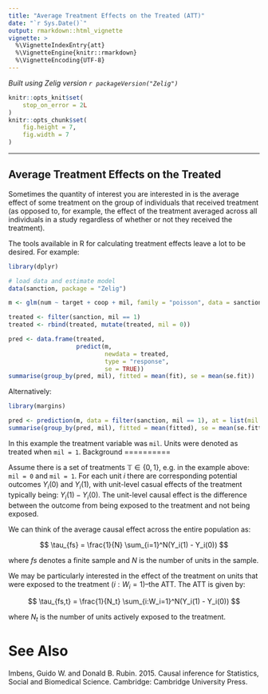 ```yaml
---
title: "Average Treatment Effects on the Treated (ATT)"
date: "`r Sys.Date()`"
output: rmarkdown::html_vignette
vignette: >
  %\VignetteIndexEntry{att}
  %\VignetteEngine{knitr::rmarkdown}
  %\VignetteEncoding{UTF-8}
---
```


*Built using Zelig version `r packageVersion("Zelig")`*

```r
knitr::opts_knit$set(
    stop_on_error = 2L
)
knitr::opts_chunk$set(
    fig.height = 7,
    fig.width = 7
)

```
---


Average Treatment Effects on the Treated
----------------------------------------

Sometimes the quantity of interest you are interested in is the average effect of some treatment on the group of individuals that received treatment (as opposed to, for example, the effect of the treatment averaged across all individuals in a study regardless of whether or not they received the treatment). 

The tools available in R for calculating treatment effects leave a lot to be desired. For example: 

```r
library(dplyr)

# load data and estimate model
data(sanction, package = "Zelig")

m <- glm(num ~ target + coop + mil, family = "poisson", data = sanction)

treated <- filter(sanction, mil == 1)
treated <- rbind(treated, mutate(treated, mil = 0))

pred <- data.frame(treated,
                   predict(m,
                           newdata = treated,
                           type = "response",
                           se = TRUE))
summarise(group_by(pred, mil), fitted = mean(fit), se = mean(se.fit))
```

Alternatively:
```r
library(margins)

pred <- prediction(m, data = filter(sanction, mil == 1), at = list(mil = c(0, 1)))
summarise(group_by(pred, mil), fitted = mean(fitted), se = mean(se.fitted))
```

In this example the treatment variable was `mil`. Units were denoted as treated when `mil = 1`.
Background
==========

Assume there is a set of treatments $\mathbb{T} \in \{0,1\}$, e.g. in the example above: `mil = 0` and `mil = 1`. For each unit $i$ there are corresponding potential outcomes $Y_i(0)$ and 
$Y_i(1)$, with unit-level casual effects of the treatment typically being:  $Y_i(1) - Y_i(0)$. The unit-level causal effect is the difference between the outcome from being exposed to the treatment and not being exposed. 

We can think of the average causal effect across the entire population as:

$$
    \tau_{fs} = \frac{1}{N} \sum_{i=1}^N(Y_i(1) - Y_i(0))
$$

where $fs$ denotes a finite sample and $N$ is the number of units in the sample.

We may be particularly interested in the effect of the treatment on units that were exposed to the treatment ($i:W_i = 1$)--the ATT. The ATT is given by:

$$
    \tau_{fs,t} = \frac{1}{N_t} \sum_{i:W_i=1}^N(Y_i(1) - Y_i(0))
$$

where $N_t$ is the number of units actively exposed to the treatment.

See Also
========

Imbens, Guido W. and Donald B. Rubin. 2015. Causal inference for Statistics, 
Social and Biomedical Science. Cambridge: Cambridge University Press.

